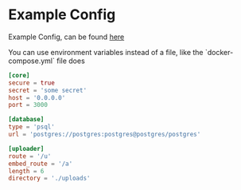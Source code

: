 
# Example Config
Example Config, can be found [here](https://github.com/diced/zipline/tree/trunk/config.example.toml)

<Callout emoji="💡">
  You can use environment variables instead of a file, like the `docker-compose.yml` file does
</Callout>

```toml
[core]
secure = true
secret = 'some secret'
host = '0.0.0.0'
port = 3000

[database]
type = 'psql'
url = 'postgres://postgres:postgres@postgres/postgres'

[uploader]
route = '/u'
embed_route = '/a'
length = 6
directory = './uploads'
```
